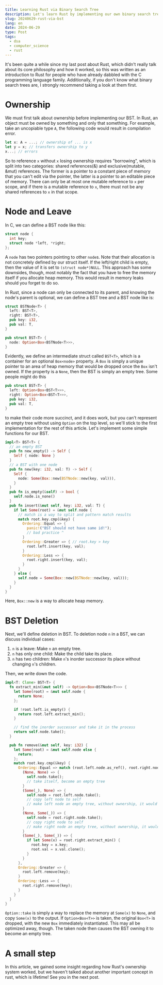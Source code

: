 ```yaml
---
title: Learning Rust via Binary Search Tree
description: Let's learn Rust by implementing our own binary search tree!
slug: 20240629-rust-via-bst
lang: en
date: 2024-06-29
type: Post
tags:
  - dsa
  - computer_science
  - rust
---
```


It's been quite a while since my last post about Rust, which didn't really talk about its core philosophy and how it
worked, so this was written as an introduction to Rust for people who have already dabbled with the C programming
language family. Additionally, if you don't know what binary search trees are, I strongly recommend taking a look at
them first.

# Ownership

We must first talk about ownership before implementing our BST. In Rust, an object must be owned by
something and only that something. For example, take an uncopiable type `A`, the following code would result in
compilation error.

```rust
let x: A = ...; // ownership of ... is x
let y = x; // transfers ownership to y
x...; // errors
```

So to reference `x` without `x` losing ownership requires "borrowing", which is split into two categories: shared
references(&) and exclusive(mutable, &mut) references. The former is a pointer to a constant piece of memory that you can't
edit via the pointer, the latter is a pointer to an editable piece of memory. There can only be at most one mutable
reference to `x` per scope, and if there is a mutable reference to `x`, there must not be any shared references to `x` in
that scope.

# Node and Leave

In C, we can define a BST node like this:

```c
struct node {
  int key;
  struct node *left, *right;
};
```

A `node` has two pointers pointing to other `node`s. Note that their allocation is not concretely defined by our struct
itself. If the left/right child is empty, then the value of it is set to `(struct node*)NULL`. This approach has some downsides,
though, most notably the fact that you have to free the memory itself if you allocate heap memory. This would result in
memory leaks should you forget to do so.

In Rust, since a node can only be connected to its parent, and knowing the node's parent is optional, we can define a
BST tree and a BST node like is:

```rust
struct BSTNode<T> {
  left: BST<T>,
  right: BST<T>,
  pub key: i32,
  pub val: T,
}

pub struct BST<T> {
  node: Option<Box<BSTNode<T>>>,
}
```

Evidently, we define an intermediate struct called `BST<T>`, which is a container for an optional `Box<node>` property.
A `Box` is simply a unique pointer to an area of heap memory that would be dropped once the `Box` isn't owned. If the
property is a `None`, then the BST is simply an empty tree. Some people might do this

```rust
pub struct BST<T> {
  left: Option<Box<BST<T>>>,
  right: Option<Box<BST<T>>>,
  pub key: i32,
  pub val: T,
}
```

to make their code more succinct, and it does work, but you can't represent an empty tree without using `Option` on the
top level, so we'll stick to the first implementation for the rest of this article.
Let's implement some simple functions for our BST.

```rust
impl<T> BST<T> {
  // an empty BST
  pub fn new_empty() -> Self {
    Self { node: None }
  }
  // a BST with one node
  pub fn new(key: i32, val: T) -> Self {
    Self {
      node: Some(Box::new(BSTNode::new(key, val))),
    }
  }
  pub fn is_empty(&self) -> bool {
    self.node.is_none()
  }
  pub fn insert(&mut self, key: i32, val: T) {
    if let Some(root) = &mut self.node {
      // match is a way to split and pattern match results
      match root.key.cmp(&key) {
        Ordering::Equal => {
          panic!("BST should not have same id!");
          // bad practice ^
        }
        Ordering::Greater => { // root.key > key
          root.left.insert(key, val);
        }
        Ordering::Less => {
          root.right.insert(key, val);
        }
      }
    } else {
      self.node = Some(Box::new(BSTNode::new(key, val)));
    }
  }
}
```

Here, `Box::new` is a way to allocate heap memory.

# BST Deletion

Next, we'll define deletion in BST. To deletion node `n` in a BST, we can discuss individual cases:

1. `n` is a leave: Make `n` an empty tree.
2. `n` has only one child: Make the child take its place.
3. `n` has two children: Make `n`'s inorder successor its place without changing `n`'s children.

Then, we write down the code.

```rust
impl<T: Clone> BST<T> {
  fn extract_min(&mut self) -> Option<Box<BSTNode<T>>> {
    let Some(root) = &mut self.node {
      return None;
    };

    if !root.left.is_empty() {
      return root.left.extract_min();
    }

    // find the inorder successor and take it in the process
    return self.node.take();
  }

  pub fn remove(&mut self, key: i32) {
    let Some(root) = &mut self.node else {
      return;
    };
    match root.key.cmp(&key) {
      Ordering::Equal => match (root.left.node.as_ref(), root.right.node.as_ref()) {
        (None, None) => {
          self.node.take();
          // take itself, become an empty tree
        }
        (Some(_), None) => {
          self.node = root.left.node.take();
          // copy left node to self
          // make left node an empty tree, without ownership, it would be dropped
        }
        (None, Some(_)) => {
          self.node = root.right.node.take();
          // copy right node to self
          // make right node an empty tree, without ownership, it would be dropped
        }
        (Some(_), Some(_)) => {
          if let Some(x) = root.right.extract_min() {
            root.key = x.key;
            root.val = x.val.clone();
          }
        }
      },
      Ordering::Greater => {
        root.left.remove(key);
      }
      Ordering::Less => {
        root.right.remove(key);
      }
    }
  }
}
```

`Option::take` is simply a way to replace the memory at `Some(x)` to `None`, and copy `Some(x)` to the output.
If `Option<Box<T>>` is taken, the original `Box<T>` is dropped, with the new `Box` immediately instantiated. This
may all be optimized away, though. The taken node then causes the BST owning it to become an empty tree.

# A small step

In this article, we gained some insight regarding how Rust's ownership system worked, but we haven't talked about
another important concept in rust, which is lifetime! See you in the next post.
